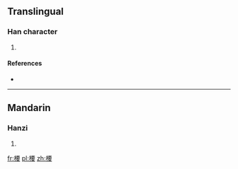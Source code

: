 ==Translingual==

===Han character===
{{Han char|rn=75|rad=木|as=09|sn=13|four=|canj=DMWV|ids=⿰木要}}

# {{defn|Han|sort=木09}}

====References====
* {{Han ref|kx=0538.250|dkj=15107|dj=0926.070|hdz=21245.060|uh=6946|ud=26950}}

----

==Mandarin==

===Hanzi===
{{cmn-hanzi|pin=[[yāo]] ([[yao1]])|wg=yao<sup>1</sup>}}

# {{defn|lang=cmn|sort=木09}}

[[fr:楆]]
[[pl:楆]]
[[zh:楆]]